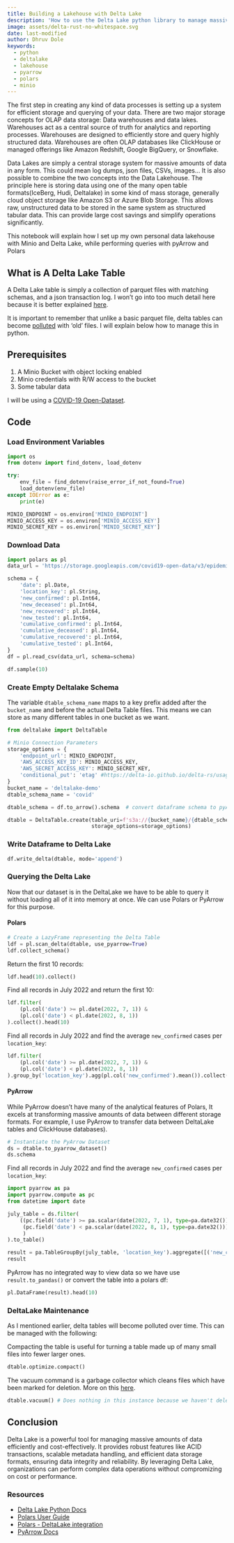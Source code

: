 ```yaml
---
title: Building a Lakehouse with Delta Lake
description: 'How to use the Delta Lake python library to manage massive amounts of data at scale.'
image: assets/delta-rust-no-whitespace.svg
date: last-modified
author: Dhruv Dole
keywords:
  - python
  - deltalake
  - lakehouse
  - pyarrow
  - polars
  - minio
---
```


The first step in creating any kind of data processes is setting up a system for efficient storage and querying of your data. There are two major storage concepts for OLAP data storage: Data warehouses and data lakes. Warehouses act as a central source of truth for analytics and reporting processes. Warehouses are designed to efficiently store and query highly structured data. Warehouses are often OLAP databases like ClickHouse or managed offerings like Amazon Redshift, Google BigQuery, or Snowflake.

Data Lakes are simply a central storage system for massive amounts of data in any form. This could mean log dumps, json files, CSVs, images... It is also possible to combine the two concepts into the Data Lakehouse. The principle here is storing data using one of the many open table formats(IceBerg, Hudi, Deltalake) in some kind of mass storage, generally cloud object storage like Amazon S3 or Azure Blob Storage. This allows raw, unstructured data to be stored in the same system as structured tabular data. This can provide large cost savings and simplify operations significantly.

This notebook will explain how I set up my own personal data lakehouse with Minio and Delta Lake, while performing queries with pyArrow and Polars

##  What is A Delta Lake Table
A Delta Lake table is simply a collection of parquet files with matching schemas, and a json transaction log. I won't go into too much detail here because it is better explained [here](https://delta-io.github.io/delta-rs/how-delta-lake-works/architecture-of-delta-table/).

It is important to remember that unlike a basic parquet file, delta tables can become [polluted](https://delta-io.github.io/delta-rs/usage/managing-tables/) with 'old' files. I will explain below how to manage this in python.






## Prerequisites

1. A Minio Bucket with object locking enabled
2. Minio credentials with R/W access to the bucket
3. Some tabular data

I will be using a [COVID-19 Open-Dataset](https://github.com/GoogleCloudPlatform/covid-19-open-data).

## Code

### Load Environment Variables

```python
import os
from dotenv import find_dotenv, load_dotenv

try:
    env_file = find_dotenv(raise_error_if_not_found=True)
    load_dotenv(env_file)
except IOError as e:
    print(e)

MINIO_ENDPOINT = os.environ['MINIO_ENDPOINT']
MINIO_ACCESS_KEY = os.environ['MINIO_ACCESS_KEY']
MINIO_SECRET_KEY = os.environ['MINIO_SECRET_KEY']
```

### Download Data

```python
import polars as pl
data_url = 'https://storage.googleapis.com/covid19-open-data/v3/epidemiology.csv'

schema = {
    'date': pl.Date,
    'location_key': pl.String,
    'new_confirmed': pl.Int64,
    'new_deceased': pl.Int64,
    'new_recovered': pl.Int64,
    'new_tested': pl.Int64,
    'cumulative_confirmed': pl.Int64,
    'cumulative_deceased': pl.Int64,
    'cumulative_recovered': pl.Int64,
    'cumulative_tested': pl.Int64,
}
df = pl.read_csv(data_url, schema=schema)

df.sample(10)
```

### Create Empty Deltalake Schema
::: { .callout-note }
The variable `dtable_schema_name` maps to a key prefix added after the `bucket_name` and before the actual Delta Table files. This means we can store as many different tables in one bucket as we want.
:::

```python
from deltalake import DeltaTable

# Minio Connection Parameters
storage_options = {
    'endpoint_url': MINIO_ENDPOINT,
    'AWS_ACCESS_KEY_ID': MINIO_ACCESS_KEY,
    'AWS_SECRET_ACCESS_KEY': MINIO_SECRET_KEY,
    'conditional_put': 'etag' #https://delta-io.github.io/delta-rs/usage/writing/writing-to-s3-with-locking-provider/#enabling-concurrent-writes-for-alternative-clients
}
bucket_name = 'deltalake-demo'
dtable_schema_name = 'covid'

dtable_schema = df.to_arrow().schema  # convert dataframe schema to pyArrow

dtable = DeltaTable.create(table_uri=f's3a://{bucket_name}/{dtable_schema_name}', schema=dtable_schema,
                           storage_options=storage_options)
```

### Write Dataframe to Delta Lake

```python
df.write_delta(dtable, mode='append')
```

### Querying the Delta Lake
Now that our dataset is in the DeltaLake we have to be able to query it without loading all of it into memory at once. We can use Polars or PyArrow for this purpose.

#### Polars

```python
# Create a LazyFrame representing the Delta Table
ldf = pl.scan_delta(dtable, use_pyarrow=True)
ldf.collect_schema()
```

Return the first 10 records:

```python
ldf.head(10).collect()
```

Find all records in July 2022 and return the first 10:

```python
ldf.filter(
    (pl.col('date') >= pl.date(2022, 7, 1)) &
    (pl.col('date') < pl.date(2022, 8, 1))
).collect().head(10)
```

Find all records in July 2022 and find the average `new_confirmed` cases per `location_key`:

```python
ldf.filter(
    (pl.col('date') >= pl.date(2022, 7, 1)) &
    (pl.col('date') < pl.date(2022, 8, 1))
).group_by('location_key').agg(pl.col('new_confirmed').mean()).collect().head(10)
```

#### PyArrow
::: { .callout-note }
While PyArrow doesn't have many of the analytical features of Polars, It excels at transforming massive amounts of data between different storage formats. For example, I use PyArrow to transfer data between DeltaLake tables and ClickHouse databases).
:::

```python
# Instantiate the PyArrow Dataset
ds = dtable.to_pyarrow_dataset()
ds.schema
```

Find all records in July 2022 and find the average `new_confirmed` cases per `location_key`:

```python
import pyarrow as pa
import pyarrow.compute as pc
from datetime import date

july_table = ds.filter(
    ((pc.field('date') >= pa.scalar(date(2022, 7, 1), type=pa.date32())) &
     (pc.field('date') < pa.scalar(date(2022, 8, 1), type=pa.date32()))
     )
).to_table()

result = pa.TableGroupBy(july_table, 'location_key').aggregate([('new_confirmed', 'mean')])
result
```

PyArrow has no integrated way to view data so we have use `result.to_pandas()` or convert the table into a polars df:

```python
pl.DataFrame(result).head(10)
```

### DeltaLake Maintenance
As I mentioned earlier, delta tables will become polluted over time. This can be managed with the following:

Compacting the table is useful for turning a table made up of many small files into fewer larger ones.

```python
dtable.optimize.compact()
```

The vacuum command is a garbage collector which cleans files which have been marked for deletion. More on this [here](https://delta-io.github.io/delta-rs/usage/managing-tables/).

```python
dtable.vacuum() # Does nothing in this instance because we haven't deleted any rows.
```

## Conclusion
Delta Lake is a powerful tool for managing massive amounts of data efficiently and cost-effectively. It provides robust features like ACID transactions, scalable metadata handling, and efficient data storage formats, ensuring data integrity and reliability. By leveraging Delta Lake, organizations can perform complex data operations without compromizing on cost or performance.


### Resources
- [Delta Lake Python Docs](https://delta-io.github.io/delta-rs/)
- [Polars User Guide](https://docs.pola.rs/)
- [Polars - DeltaLake integration](https://delta-io.github.io/delta-rs/integrations/delta-lake-polars/)
- [PyArrow Docs](https://arrow.apache.org/docs/python/index.html)

